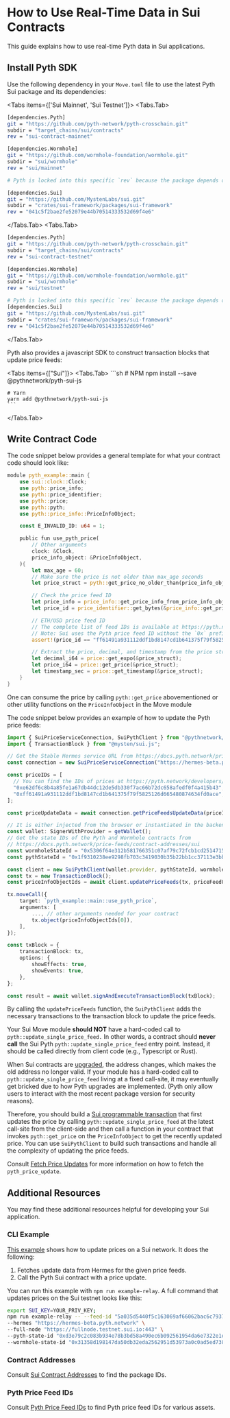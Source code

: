 
# How to Use Real-Time Data in Sui Contracts

This guide explains how to use real-time Pyth data in Sui applications.

## Install Pyth SDK

Use the following dependency in your `Move.toml` file to use the latest Pyth Sui package and its dependencies:

<Tabs items={['Sui Mainnet', 'Sui Testnet']}>
<Tabs.Tab>
```sh copy
[dependencies.Pyth]
git = "https://github.com/pyth-network/pyth-crosschain.git"
subdir = "target_chains/sui/contracts"
rev = "sui-contract-mainnet"

[dependencies.Wormhole]
git = "https://github.com/wormhole-foundation/wormhole.git"
subdir = "sui/wormhole"
rev = "sui/mainnet"

# Pyth is locked into this specific `rev` because the package depends on Wormhole and is pinned to this version.

[dependencies.Sui]
git = "https://github.com/MystenLabs/sui.git"
subdir = "crates/sui-framework/packages/sui-framework"
rev = "041c5f2bae2fe52079e44b70514333532d69f4e6"

````
</Tabs.Tab>
  <Tabs.Tab>
```sh copy
[dependencies.Pyth]
git = "https://github.com/pyth-network/pyth-crosschain.git"
subdir = "target_chains/sui/contracts"
rev = "sui-contract-testnet"

[dependencies.Wormhole]
git = "https://github.com/wormhole-foundation/wormhole.git"
subdir = "sui/wormhole"
rev = "sui/testnet"

# Pyth is locked into this specific `rev` because the package depends on Wormhole and is pinned to this version.
[dependencies.Sui]
git = "https://github.com/MystenLabs/sui.git"
subdir = "crates/sui-framework/packages/sui-framework"
rev = "041c5f2bae2fe52079e44b70514333532d69f4e6"
````

</Tabs.Tab>
</Tabs>

Pyth also provides a javascript SDK to construct transaction blocks that update price feeds:

<Tabs items={["Sui"]}>
  <Tabs.Tab>
    ```sh
    # NPM
    npm install --save @pythnetwork/pyth-sui-js

    # Yarn
    yarn add @pythnetwork/pyth-sui-js
    ```

  </Tabs.Tab>
</Tabs>

## Write Contract Code

The code snippet below provides a general template for what your contract code should look like:

```rust {18} copy
module pyth_example::main {
    use sui::clock::Clock;
    use pyth::price_info;
    use pyth::price_identifier;
    use pyth::price;
    use pyth::pyth;
    use pyth::price_info::PriceInfoObject;

    const E_INVALID_ID: u64 = 1;

    public fun use_pyth_price(
        // Other arguments
        clock: &Clock,
        price_info_object: &PriceInfoObject,
    ){
        let max_age = 60;
        // Make sure the price is not older than max_age seconds
        let price_struct = pyth::get_price_no_older_than(price_info_object,clock, max_age);

        // Check the price feed ID
        let price_info = price_info::get_price_info_from_price_info_object(price_info_object);
        let price_id = price_identifier::get_bytes(&price_info::get_price_identifier(&price_info));

        // ETH/USD price feed ID
        // The complete list of feed IDs is available at https://pyth.network/developers/price-feed-ids
        // Note: Sui uses the Pyth price feed ID without the `0x` prefix.
        assert!(price_id == "ff61491a931112ddf1bd8147cd1b641375f79f5825126d665480874634fd0ace", E_INVALID_ID);

        // Extract the price, decimal, and timestamp from the price struct and use them
        let decimal_i64 = price::get_expo(&price_struct);
        let price_i64 = price::get_price(&price_struct);
        let timestamp_sec = price::get_timestamp(&price_struct);
    }
}
```

One can consume the price by calling `pyth::get_price` abovementioned or other utility functions on the `PriceInfoObject` in the Move module

The code snippet below provides an example of how to update the Pyth price feeds:

```ts copy
import { SuiPriceServiceConnection, SuiPythClient } from "@pythnetwork/pyth-sui-js";
import { TransactionBlock } from "@mysten/sui.js";

// Get the Stable Hermes service URL from https://docs.pyth.network/price-feeds/api-instances-and-providers/hermes
const connection = new SuiPriceServiceConnection("https://hermes-beta.pyth.network");

const priceIDs = [
  // You can find the IDs of prices at https://pyth.network/developers/price-feed-ids
  "0xe62df6c8b4a85fe1a67db44dc12de5db330f7ac66b72dc658afedf0f4a415b43", // BTC/USD price ID
  "0xff61491a931112ddf1bd8147cd1b641375f79f5825126d665480874634fd0ace", // ETH/USD price ID
];

const priceUpdateData = await connection.getPriceFeedsUpdateData(priceIDs);

// It is either injected from the browser or instantiated in the backend via some private key
const wallet: SignerWithProvider = getWallet();
// Get the state IDs of the Pyth and Wormhole contracts from
// https://docs.pyth.network/price-feeds/contract-addresses/sui
const wormholeStateId = "0x5306f64e312b581766351c07af79c72fcb1cd25147157fdc2f8ad76de9a3fb6a";
const pythStateId = "0x1f9310238ee9298fb703c3419030b35b22bb1cc37113e3bb5007c99aec79e5b8";

const client = new SuiPythClient(wallet.provider, pythStateId, wormholeStateId);
const tx = new TransactionBlock();
const priceInfoObjectIds = await client.updatePriceFeeds(tx, priceFeedUpdateData, priceIDs);

tx.moveCall({
    target: `pyth_example::main::use_pyth_price`,
    arguments: [
        ..., // other arguments needed for your contract
        tx.object(priceInfoObjectIds[0]),
    ],
});

const txBlock = {
    transactionBlock: tx,
    options: {
        showEffects: true,
        showEvents: true,
    },
};

const result = await wallet.signAndExecuteTransactionBlock(txBlock);
```

By calling the `updatePriceFeeds` function, the `SuiPythClient` adds the necessary transactions to the transaction block to update the price feeds.

<Callout type="warning" emoji="⚠️">

Your Sui Move module **should NOT** have a hard-coded call to `pyth::update_single_price_feed.` In other words, a contract should **never call** the Sui Pyth `pyth::update_single_price_feed` entry point. Instead, it should be called directly from client code (e.g., Typescript or Rust).

When Sui contracts are [upgraded](<(https://docs.sui.io/build/package-upgrades)>), the address changes, which makes the old address no longer valid. If your module has a hard-coded call to `pyth::update_single_price_feed` living at a fixed call-site, it may eventually get bricked due to how Pyth upgrades are implemented. (Pyth only allow users to interact with the most recent package version for security reasons).

Therefore, you should build a [Sui programmable transaction](https://docs.sui.io/build/prog-trans-ts-sdk) that first updates the price by calling `pyth::update_single_price_feed` at the latest call-site from the client-side and then call a function in your contract that invokes `pyth::get_price` on the `PriceInfoObject` to get the recently updated price.
You can use `SuiPythClient` to build such transactions and handle all the complexity of updating the price feeds.

Consult [Fetch Price Updates](../fetch-price-updates) for more information on how to fetch the `pyth_price_update`.

</Callout>

## Additional Resources

You may find these additional resources helpful for developing your Sui application.

### CLI Example

[This example](https://github.com/pyth-network/pyth-crosschain/tree/main/target_chains/sui/cli) shows how to update prices on a Sui network. It does the following:

1. Fetches update data from Hermes for the given price feeds.
1. Call the Pyth Sui contract with a price update.

You can run this example with `npm run example-relay`. A full command that updates prices on the Sui testnet looks like this:

```bash
export SUI_KEY=YOUR_PRIV_KEY;
npm run example-relay -- --feed-id "5a035d5440f5c163069af66062bac6c79377bf88396fa27e6067bfca8096d280" \
--hermes "https://hermes-beta.pyth.network" \
--full-node "https://fullnode.testnet.sui.io:443" \
--pyth-state-id "0xd3e79c2c083b934e78b3bd58a490ec6b092561954da6e7322e1e2b3c8abfddc0" \
--wormhole-state-id "0x31358d198147da50db32eda2562951d53973a0c0ad5ed738e9b17d88b213d790"
```

### Contract Addresses

Consult [Sui Contract Addresses](../contract-addresses/sui) to find the package IDs.

### Pyth Price Feed IDs

Consult [Pyth Price Feed IDs](https://pyth.network/developers/price-feed-ids) to find Pyth price feed IDs for various assets.
